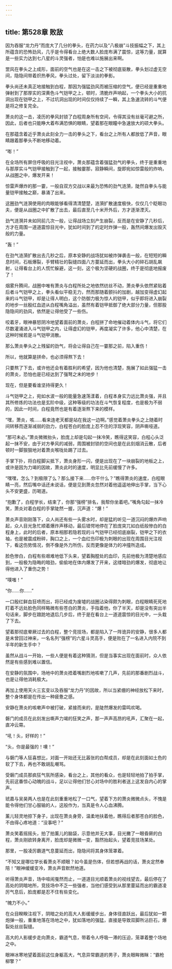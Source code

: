 ```yaml
---
---
---
```

title: 第528章 败敌
---



因为吞服“龙力丹”而庞大了几分的拳头，在药力以及“八极崩”斗技振幅之下，其上所蕴含的恐怖劲风，几乎是令得看台上绝大数人脸庞布满了震惊，这等力量，就算是一些实力达到七八星的斗灵强者，怕是也难以施展出来啊。

罡风在拳头之上成形，面前的空气也是在这一击之下被彻底驱散，拳头划过虚无空间，隐隐间带着炽热拳风，拳头过处，留下淡淡的拳影。

拳头尚还未真正地接触到白程，那因为强猛劲风而被压缩的空气，便已经是重重地弹射到了那厚实的深黄色斗气铠甲之上，顿时，清脆炸声响起，一个拳头大小的抗洞出现在铠甲之上，不过坑洞出现的时间仅仅持续了一瞬，其上急速流转的斗气便是将之修复完全。

萧炎的这一击，凌历的拳风封锁了白程周身所有空间，令得其没有丝毫可避之所，因此，后者也只能睁大着布满恐惧的眼睛，望着那在眼瞳中急速放大的硕大拳头。

在那蕴含着近乎萧炎此刻全力一击的拳头之下，看台之上所有人都放低了声音，眼睛跟着那拳头不断地移动着。

“嘭！”

在全场所有屏住呼吸的目光注视中，萧炎那蕴含着强猛劲气的拳头，终于是重重地与那厚实斗气铠甲接触到了一起，接触霎那，寂静瞬间，旋即宛如惊雷般的炸响，从战圈之中，爆发开来！

惊雷声爆炸的那一霎，一般自双方交战以来最为恐怖的劲气涟漪，陡然自拳头与能量铠甲接触之巅，暴涌了出来。

这圈劲气涟漪使用的肉眼能够看得清清楚楚，涟漪扩散速度极快，仅仅几个眨眼功夫，便是从战圈之中扩散了出去，最后直至几十米开外后，方才逐渐湮灭。

劲气涟漪并未如同前几次一般，让得战场立刻产生崩裂，反而是在安静了几秒后，方才在周围一道道震惊目光中，犹如时间到了的定时炸弹一般，轰然间爆发出毁灭般的力量。

“轰！”

在劲气涟漪扩散出去几秒之后，原本安静的战场犹如被炸弹袭击一般，在短短的瞬息时间，石板爆裂，手臂精壮的裂缝四面八方蔓延而出，拳头大小的碎石胡乱飙射，让得看台上的人慌忙躲避，这一刻，这个极为坚硬的战圈，终于是彻底地报废了！

烟雾升腾间，战圈中唯有萧炎与白程所处之地依然纺丝不动，萧炎拳头依然紧贴着后者斗气铠甲之上，拳头看似平稳无力，然而那随着颤抖的加剧，越加变得虚幻起来的斗气铠甲，却是让得人明白，这个防御力极为惊人的铠甲，似乎即将进入崩裂的地步一丝殷红血迹从白程嘴角溢出，虽然有着铠甲抵御了绝大部分力量，但那股隐隐间的劲风，依然是让得他受了一些伤。

咬着牙，眼神暴怒阴冷地望着面前的萧炎，白程拼了命地催动着体内斗气，将它们尽数灌涌进入斗气铠甲之内，让得虚幻的铠甲，再度凝实了许多，他心中清楚，在这种时候若是斗气铠甲消散。

那么萧炎拳头之上残留的劲气，将会让得自己在一霎那之前，陷入重伤！

所以，他就算是拼命，也必须得熬下去！

只要熬了下去，或许他还会有着胜利的希望，因为他也清楚，施展了如此强猛一击的萧炎，恐怕也是已经达到了强弩之末的地步！

现在，但是要看谁坚持得更久！

斗气铠甲之上，宛如水波一般的能量急速荡漾着，白程本身实力远比萧炎强，并且其所修炼的功法也是玄阶中级，这种等级的功法在斗气恢复程度，也是极为不弱的，因此一时间，白程竟然也是有着逐渐熬下来的模样。

“嘿，萧炎，咳……看来连老天都是站在我这一边啊。”感觉着萧炎拳头之上随着时间转移而逐渐减弱的劲力，白程苍白的脸庞上忍不住的浮现笑容，阴声嘶哑道。

“那可未必。”萧炎微微抬头，脸庞上却是勾起一抹冷笑，瞧得这笑容，白程心头泛起一抹不安，由于对方拳风的减弱，周围被封锁的空间也是在此刻烟消云散，后者顿时一脚狠狠地对着萧炎喉咙处踢了过去。

手掌下扑，将白程脚尖抵下，萧炎身形一闪，便是出现在了一块崩裂的地板之上，或许是因为力竭的因故，萧炎此时的速度，明显比先前缓慢了许多。

“嘿嘿，怎么？到极限了么？那么接下来……你干什么？”瞧得萧炎的速度，白程眼睛一亮，然后嘴中话还未说话，便是见到萧炎忽然对着他遥遥地伸出手掌，当下心头不安更盛，历喝道。

“抱歉了，白程学长，结束了，你那“强榜”排名，我帮你坐着吧。”嘴角勾起一抹冷笑，萧炎对着白程的手掌陡然一握，沉声道：“爆！”

萧炎声音刚刚落下，众人尚还有些一头雾水时，却是猛的听见一道沉闷的爆炸声响起，众人目光急忙顺着爆炸声移动，最后错愕地停在了脸庞突兀如白纸般惨白的白程身上，此时的后者，原本相那若隐若现的斗气铠甲已经彻底崩裂，铠甲之下的衣袖，也是被震成粉碎，胸口之上，一个血红伤印极为刺眼的出现在周围目光注视下，看这伤势情况，倒不像是外力所伤，反而更像是体力的冲撞所造成。

脸色惨白，白程有些艰难地低下头来，望着胸膛处的血印，先前他极为清楚地感应到，一般极为隐晦的暗劲，偷偷地在体内爆发了开来，这缕暗劲的爆发，彻底地让得他进入了重伤之势！

“噗嗤！”

“你……你……”

一口殷红鲜血狂喷而出，将已经成为废墟的战圈沾染得颇为刺眼，白程眼睛死死地盯着不远处脸色同样略微有些苍白的萧炎，手指着他，你了半天，却是没有突出半句话来，脚步在踉跄地退后几步后，终于是在看台上一道道震惊的目光中，一头栽了下去。

望着那彻底晕厥过去的白程，整个竞技场，都是陷入了一阵诡异的安静，很多人都是未曾回过神来，一名名列“强榜”的六星斗灵高手，便是败在了一名进入内院不到半年的新生手中？

虽然从战斗一开始，一些人便是有着这种猜测，但是当事实出现在面前时，众人依然是有些感到难以置信。

在安静的氛围中，场地中的萧炎捂着嘴剧烈地咳嗽了几声，先前的那番剧烈战斗，也是让得他消耗极大。

再加上使用天火三玄变以及吞服“龙力丹”的因故，所以当紧绷的神经放松下来时，整个身体都是在传出一种疲惫之感。

安静在萧炎的咳嗽声中被打破，紧接而来的，是陡然爆发的雷鸣欢喝。

磐门的成员在此刻发出嘶声力竭的狂笑之声，那一声声高昂的吼声，汇聚在一起，直冲云霄。

“吼！头，好样的！”

“头，你是最强的！噢！”

与磐门等人狂喜想比，对面一开始还无比嚣张的白帮成员，却是在此刻面如土色的软了下去，再也不敢胡乱嘲骂。

受磐门成员那疯狂气氛所感染，看台之上，其他的看众，也是轻轻地拍了拍手掌，先前这番惊心动魄的战斗，足以让得他们甘心对场中的胜利者送上这发自内心的掌声。

琥嘉与吴昊两人也是在此刻重重地松了一口气，望着下方的萧炎微微点头，不愧是能令得他们甘心服输的人，这般作为，当真是令人心血沸腾。

薰儿轻灵地掠下身子，出现在萧炎身旁，温柔地扶着他，瞧得后者那苍白的脸色，不由得心疼地道：“没事吧？”

萧炎笑着摇摇头，拍了拍薰儿的脑袋，示意他并无大事，目光撇了一眼昏厥的白程，萧炎刚欲转身离开，脸庞却是微微一变，豁然抬起头，望着竞技场某处。

那里，一股凌厉霸道气息蔓延而出，隐隐间将其身体笼罩着。

“不知又是哪位学长看萧炎不顺眼？如今虽是伤体，但若想再战的话，萧炎定然奉陪！”眼神缓缓变冷，萧炎声音默然地道。

听得萧炎声音，场中喧闹戛然而止，一道道目光顺着萧炎的视线望去，最后停在了高处的阴暗地所，竞技场中不乏一些强者，当他们感受到从那里蔓延而出的霸道凌厉气息后，脸庞都是忍不住有些变化。

“魄力不小。”

在众目睽睽注视下，阴暗之处的高大人影缓缓步出，身体径直跃出，最后犹如一颗炮弹一般，重重地落在场地之中，犹如落地的强猛，直接是导致双脚所沾巨石，爆裂处丝丝裂缝。

高大的人影缓步走向萧炎，霸道气息，带着令人呼吸一滞的压迫，笼罩着整个场地之中。

眼神冰寒地望着面前这位身躯高大，气息异常霸道的男子，萧炎眼眸微眯：“霸枪柳擎？”